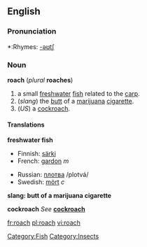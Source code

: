 {{wikipediapar|Roach}}
==English==

===Pronunciation===
*:Rhymes: [[Rhymes:English:-əʊtʃ|-əʊtʃ]]

===Noun===
'''roach''' (''plural'' '''roaches''')

#a small [[freshwater]] [[fish]] related to the [[carp]].
#(''slang'') the [[butt]] of a [[marijuana]] [[cigarette]].
#(''US'') a [[cockroach]].

====Translations====

'''freshwater fish'''
{{top}}
*Finnish: [[särki]]
*French: [[gardon]] ''m''
{{mid}}
*Russian: [[плотва]] /plotvá/ {{f}}
*Swedish: [[mört]] ''c''
{{bottom}}

'''slang: butt of a marijuana cigarette'''
{{top}}
{{mid}}
{{bottom}}

'''cockroach'''
''See'' '''[[cockroach]]'''

[[Category:Fish]]
[[Category:Insects]]

[[fr:roach]]
[[pl:roach]]
[[vi:roach]]
